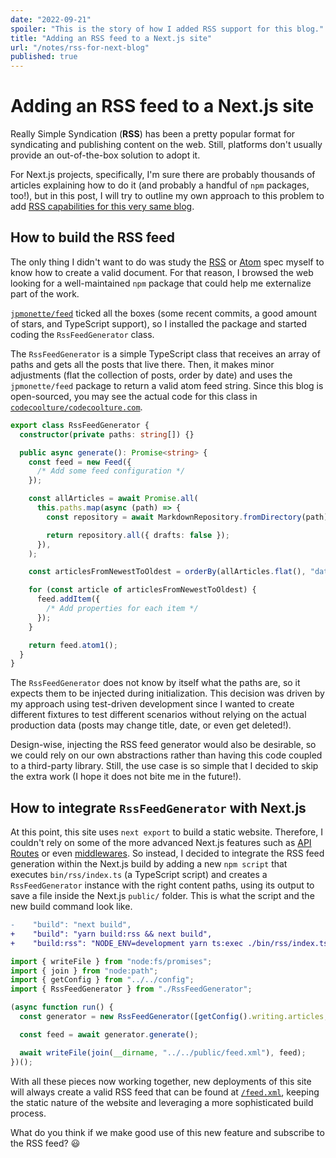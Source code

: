 ```yaml
---
date: "2022-09-21"
spoiler: "This is the story of how I added RSS support for this blog."
title: "Adding an RSS feed to a Next.js site"
url: "/notes/rss-for-next-blog"
published: true
---
```


# Adding an RSS feed to a Next.js site

Really Simple Syndication (**RSS**) has been a pretty popular format for syndicating and publishing content on the web.
Still, platforms don't usually provide an out-of-the-box solution to adopt it.

For Next.js projects, specifically, I'm sure there are probably thousands of articles explaining how to do it (and
probably a handful of `npm` packages, too!), but in this post, I will try to outline my own approach to this problem to
add [RSS capabilities for this very same blog](/feed.xml).

## How to build the RSS feed

The only thing I didn't want to do was study the [RSS](https://validator.w3.org/feed/docs/rss2.html) or
[Atom](https://validator.w3.org/feed/docs/atom.html) spec myself to know how to create a valid document. For that
reason, I browsed the web looking for a well-maintained `npm` package that could help me externalize part of the work.

[`jpmonette/feed`](https://github.com/jpmonette/feed) ticked all the boxes (some recent commits, a good amount of stars,
and TypeScript support), so I installed the package and started coding the `RssFeedGenerator` class.

The `RssFeedGenerator` is a simple TypeScript class that receives an array of paths and gets all the posts that live
there. Then, it makes minor adjustments (flat the collection of posts, order by date) and uses the `jpmonette/feed`
package to return a valid atom feed string. Since this blog is open-sourced, you may see the actual code for this class
in
[`codecoolture/codecoolture.com`](https://github.com/codecoolture/codecoolture.com/blob/fdcbcd2ff6307f5fb42ec463b2547e572edf8047/bin/rss/RssFeedGenerator.ts).

```ts
export class RssFeedGenerator {
  constructor(private paths: string[]) {}

  public async generate(): Promise<string> {
    const feed = new Feed({
      /* Add some feed configuration */
    });

    const allArticles = await Promise.all(
      this.paths.map(async (path) => {
        const repository = await MarkdownRepository.fromDirectory(path);

        return repository.all({ drafts: false });
      }),
    );

    const articlesFromNewestToOldest = orderBy(allArticles.flat(), "date", ["desc"]);

    for (const article of articlesFromNewestToOldest) {
      feed.addItem({
        /* Add properties for each item */
      });
    }

    return feed.atom1();
  }
}
```

The `RssFeedGenerator` does not know by itself what the paths are, so it expects them to be injected during
initialization. This decision was driven by my approach using test-driven development since I wanted to create different
fixtures to test different scenarios without relying on the actual production data (posts may change title, date, or
even get deleted!).

Design-wise, injecting the RSS feed generator would also be desirable, so we could rely on our own abstractions rather
than having this code coupled to a third-party library. Still, the use case is so simple that I decided to skip the
extra work (I hope it does not bite me in the future!).

## How to integrate `RssFeedGenerator` with Next.js

At this point, this site uses `next export` to build a static website. Therefore, I couldn't rely on some of the more
advanced Next.js features such as [API Routes](https://nextjs.org/docs/api-routes/introduction) or even
[middlewares](https://nextjs.org/docs/advanced-features/middleware). So instead, I decided to integrate the RSS feed
generation within the Next.js build by adding a new `npm script` that executes `bin/rss/index.ts` (a TypeScript script)
and creates a `RssFeedGenerator` instance with the right content paths, using its output to save a file inside the
Next.js `public/` folder. This is what the script and the new build command look like.

```diff
-    "build": "next build",
+    "build": "yarn build:rss && next build",
+    "build:rss": "NODE_ENV=development yarn ts:exec ./bin/rss/index.ts",
```

```ts
import { writeFile } from "node:fs/promises";
import { join } from "node:path";
import { getConfig } from "../../config";
import { RssFeedGenerator } from "./RssFeedGenerator";

(async function run() {
  const generator = new RssFeedGenerator([getConfig().writing.articles, getConfig().writing.notes]);

  const feed = await generator.generate();

  await writeFile(join(__dirname, "../../public/feed.xml"), feed);
})();
```

With all these pieces now working together, new deployments of this site will always create a valid RSS feed that can be
found at [`/feed.xml`](/feed.xml), keeping the static nature of the website and leveraging a more sophisticated build
process.

What do you think if we make good use of this new feature and subscribe to the RSS feed? 😃
